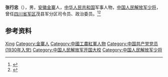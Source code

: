 '''张行忠'''（{{bd|1913年||1998年}}），男，[[安徽|安徽]][[金寨|金寨]]人，[[中华人民共和国|中华人民共和国]]军事人物，[[中国人民解放军少将|中国人民解放军少将]]，曾任[[四川省军区|四川省军区]]茂县军分区司令员、政治委员。<ref>{{Cite book|title=中国抗日战争人物大词典|author=刘景泉主编; 沈久泉, 王凯捷, 李卓副主编|publisher=天津大学出版社|year=1999|isbn=|location=|pages=}}</ref><ref>{{Cite book|title=中华军事人物大辞典|author=吴如蒿著; 陈策才, 张光彩, 赵功德等副主编|publisher=新华出版社|year=1989|isbn=|location=北京|pages=}}</ref>

== 参考资料 ==
{{reflist}}

{{中国人物小作品}}

{{Authority control}}
{{DEFAULTSORT:Zhang张}}
[[Category:张姓|Xing]]
[[Category:金寨人|Category:金寨人]]
[[Category:中國工農紅軍人物|Category:中國工農紅軍人物]]
[[Category:中国共产党党员_(1930年入党)|Category:中国共产党党员 (1930年入党)]]
[[Category:中国人民解放军开国大校|Category:中国人民解放军开国大校]]
[[Category:中国人民解放军少将|Category:中国人民解放军少将]]